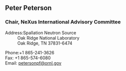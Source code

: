 ==Peter Peterson==
===Chair, NeXus International Advisory Committee===
;Address:Spallation Neutron Source
:Oak Ridge National Laboratory
:Oak Ridge, TN 37831-6474

;Phone:+1 865-241-3626
;Fax: +1 865-574-6080
;Email: [mailto:petersonpf@ornl.gov petersonpf@ornl.gov]